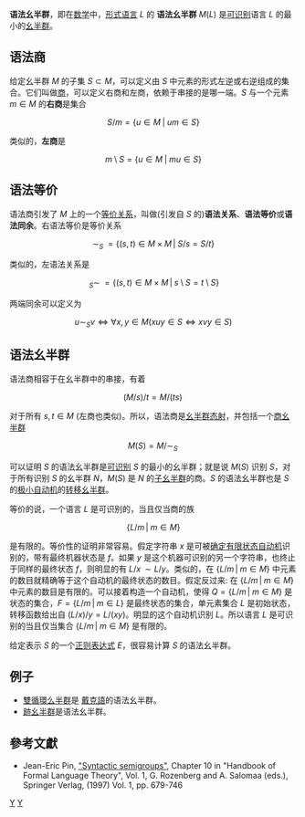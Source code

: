 {{noteTA
|T=zh-cn:语法幺半群; zh-tw:語法么半群;
|1=zh:幺; zh-cn:幺; zh-tw:么;
}}

'''语法幺半群'''，即在[[数学|数学]]中，[[形式语言|形式语言]] ''L'' 的 '''语法幺半群''' ''M''(''L'') 是[[可识别语言|可识别]]语言 ''L'' 的最小的[[幺半群|幺半群]]。

==语法商==

给定幺半群 ''M'' 的子集 <math>S\subset M</math>，可以定义由 ''S'' 中元素的形式左逆或右逆组成的集合。它们叫做[[字符串运算|商]]，可以定义右商和左商，依赖于串接的是哪一端。''S'' 与一个元素 <math>m\in M</math> 的'''右商'''是集合
:<math>S/m=\{u\in M \;\vert\; um\in S \}</math>

类似的，'''左商'''是 

:<math>m\setminus S=\{u\in M \;\vert\; mu\in S \}</math>

==语法等价==

语法商引发了 ''M'' 上的一个[[等价关系|等价关系]]，叫做(引发自 ''S'' 的)'''语法关系'''、'''语法等价'''或'''语法同余'''。右语法等价是等价关系

:<math>\sim_S \;= \{(s,t)\in M\times M \,\vert\; S/s = S/t \}</math>

类似的，左语法关系是

:<math>\,_S\sim \;= \{(s,t)\in M\times M \,\vert\; s\setminus S = t \setminus S \}</math>

两端同余可以定义为

:<math>u \sim_S v \Leftrightarrow \forall x, y\in M (xuy \in S \Leftrightarrow xvy \in S)</math>

==语法幺半群==

语法商相容于在幺半群中的串接，有着

:<math>(M/s)/t = M/(ts) \,</math>

对于所有 <math>s,t\in M</math> (左商也类似)。所以，语法商是[[幺半群态射|幺半群态射]]，并包括一个[[商幺半群|商幺半群]]

:<math>M(S)= M / \sim_S \,</math>

可以证明 ''S'' 的语法幺半群是[[可识别语言|可识别]] ''S'' 的最小的幺半群；就是说 ''M''(''S'') 识别 ''S''，对于所有识别 ''S'' 的幺半群 ''N''，''M''(''S'') 是 ''N'' 的[[子幺半群|子幺半群]]的商。''S'' 的语法幺半群也是 ''S'' 的[[极小自动机|极小自动机]]的[[转移幺半群|转移幺半群]]。

等价的说，一个语言 ''L'' 是可识别的，当且仅当商的族

:<math>\{L/m \,\vert\; m\in M\}</math>

是有限的。等价性的证明非常容易。假定字符串 ''x'' 是可被[[确定有限状态自动机|确定有限状态自动机]]识别的，带有最终机器状态是 ''f''。如果 ''y'' 是这个机器可识别的另一个字符串，也终止于同样的最终状态 ''f''，则明显的有 <math>L/x\,\sim L/y</math>。类似的，在 <math>\{L/m \,\vert\; m\in M\}</math> 中元素的数目就精确等于这个自动机的最终状态的数目。假定反过来: 在 <math>\{L/m \,\vert\; m\in M\}</math> 中元素的数目是有限的。可以接着构造一个自动机，使得 <math>Q=\{L/m \,\vert\; m\in M\}</math> 是状态的集合，<math>F=\{L/m \,\vert\; m\in L\}</math> 是最终状态的集合，单元素集合 ''L'' 是初始状态，转移函数给出自 <math>(L/x)/y=L/(xy)</math>。明显的这个自动机识别 ''L''。所以语言 ''L'' 是可识别的当且仅当集合 <math>\{L/m \,\vert\; m\in M\}</math> 是有限的。

给定表示 ''S'' 的一个[[正则表达式|正则表达式]] ''E''，很容易计算 ''S'' 的语法幺半群。

==例子==
* [[雙循環么半群|雙循環么半群]]是 [[戴克語|戴克語]]的语法幺半群。
* [[跡幺半群|跡幺半群]]是语法幺半群。

==參考文獻==
* Jean-Eric Pin, [http://www.liafa.jussieu.fr/~jep/PDF/HandBook.pdf "Syntactic semigroups"]{{Wayback|url=http://www.liafa.jussieu.fr/~jep/PDF/HandBook.pdf |date=20110517111441 }}, Chapter 10 in "Handbook of Formal Language Theory", Vol. 1, G. Rozenberg and A. Salomaa (eds.), Springer Verlag, (1997) Vol. 1, pp. 679-746

[[Category:形式语言|Y]]
[[Category:半群论|Y]]